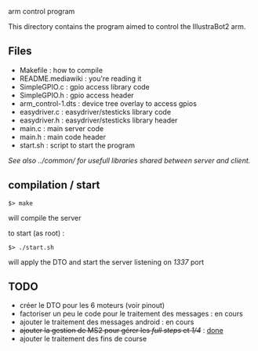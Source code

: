 arm control program

This directory contains the program aimed to control the IllustraBot2 arm.

== Files ==
* Makefile : how to compile
* README.mediawiki : you're reading it
* SimpleGPIO.c : gpio access library code
* SimpleGPIO.h : gpio access header
* arm_control-1.dts : device tree overlay to access gpios
* easydriver.c : easydriver/stesticks library code
* easydriver.h : easydriver/stesticks library header
* main.c : main server code
* main.h : main code header
* start.sh : script to start the program

''See also ../common/ for usefull libraries shared between server and client.''

== compilation / start ==
 $> make
will compile the server

to start (as root) :
 $> ./start.sh
will apply the DTO and start the server listening on ''1337'' port

== TODO ==
* créer le DTO pour les 6 moteurs (voir pinout)
* factoriser un peu le code pour le traitement des messages : en cours
* ajouter le traitement des messages android : en cours
* <strike>ajouter la gestion de MS2 pour gérer les ''full steps'' et ''1/4''</strike> : [https://github.com/fablab-lannion/IllustraBot2/commit/3c8cd0586eaed3935ca26a3458da0bf1167879fc done]
* ajouter le traitement des fins de course
